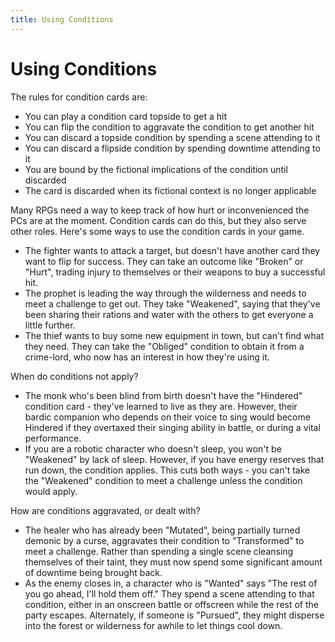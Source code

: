```yaml
---
title: Using Conditions
---
```



<SEO title={props.pageContext.frontmatter.title} />

# Using Conditions

The rules for condition cards are:
* You can play a condition card topside to get a hit
* You can flip the condition to aggravate the condition to get another hit
* You can discard a topside condition by spending a scene attending to it
* You can discard a flipside condition by spending downtime attending to it
* You are bound by the fictional implications of the condition until discarded
* The card is discarded when its fictional context is no longer applicable

Many RPGs need a way to keep track of how hurt or inconvenienced the PCs are at the moment. Condition cards can do this, but they also serve other roles. Here's some ways to use the condition cards in your game.

* The fighter wants to attack a target, but doesn't have another card they want to flip for success. They can take an outcome like "Broken" or "Hurt", trading injury to themselves or their weapons to buy a successful hit.
* The prophet is leading the way through the wilderness and needs to meet a challenge to get out. They take "Weakened", saying that they've been sharing their rations and water with the others to get everyone a little further.
* The thief wants to buy some new equipment in town, but can't find what they need. They can take the "Obliged" condition to obtain it from a crime-lord, who now has an interest in how they're using it.

When do conditions not apply?

* The monk who's been blind from birth doesn't have the "Hindered" condition card - they've learned to live as they are. However, their bardic companion who depends on their voice to sing would become Hindered if they overtaxed their singing ability in battle, or during a vital performance.
* If you are a robotic character who doesn't sleep, you won't be "Weakened" by lack of sleep. However, if you have energy reserves that run down, the condition applies. This cuts both ways - you can't take the "Weakened" condition to meet a challenge unless the condition would apply.

How are conditions aggravated, or dealt with?

* The healer who has already been "Mutated", being partially turned demonic by a curse, aggravates their condition to "Transformed" to meet a challenge. Rather than spending a single scene cleansing themselves of their taint, they must now spend some significant amount of downtime being brought back.
* As the enemy closes in, a character who is "Wanted" says "The rest of you go ahead, I'll hold them off." They spend a scene attending to that condition, either in an onscreen battle or offscreen while the rest of the party escapes. Alternately, if someone is "Pursued", they might disperse into the forest or wilderness for awhile to let things cool down.
